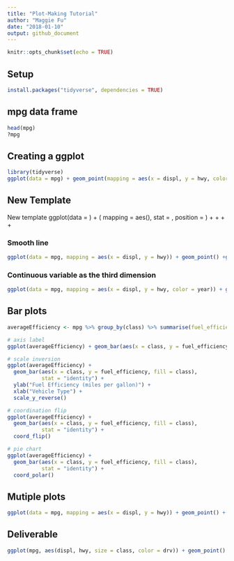 ```yaml
---
title: "Plot-Making Tutorial"
author: "Maggie Fu"
date: "2018-01-10"
output: github_document
---
```


```r
knitr::opts_chunk$set(echo = TRUE)
```

## Setup
```r
install.packages("tidyverse", dependencies = TRUE)
```

## mpg data frame
```r
head(mpg)
?mpg
```

## Creating a ggplot
```r
library(tidyverse)
ggplot(data = mpg) + geom_point(mapping = aes(x = displ, y = hwy, color = class))
```

## New Template
New template
ggplot(data = <DATA>) + 
  <GEOM_FUNCTION>(
     mapping = aes(<MAPPINGS>),
     stat = <STAT>, 
     position = <POSITION>
  ) +
  <COORDINATE_FUNCTION> +
  <SCALE_FUNCTION> +
  <AXIS_FUNCTION> +
  <FACET_FUNCTION>
  
### Smooth line
```r
ggplot(data = mpg, mapping = aes(x = displ, y = hwy)) + geom_point() +geom_smooth()
```
 
### Continuous variable as the third dimension
```r
ggplot(data = mpg, mapping = aes(x = displ, y = hwy, color = year)) + geom_point() + geom_smooth()
```

## Bar plots
```r
averageEfficiency <- mpg %>% group_by(class) %>% summarise(fuel_efficiency = mean(hwy))

# axis label
ggplot(averageEfficiency) + geom_bar(aes(x = class, y = fuel_efficiency, fill = class), stat = "identity") + ylab("Fuel Efficiency (miles per gallon)") + xlab("Vehicle Type")

# scale inversion
ggplot(averageEfficiency) + 
  geom_bar(aes(x = class, y = fuel_efficiency, fill = class),
           stat = "identity") +
  ylab("Fuel Efficiency (miles per gallon)") +
  xlab("Vehicle Type") +
  scale_y_reverse()

# coordination flip
ggplot(averageEfficiency) + 
  geom_bar(aes(x = class, y = fuel_efficiency, fill = class),
           stat = "identity") +
  coord_flip()

# pie chart
ggplot(averageEfficiency) + 
  geom_bar(aes(x = class, y = fuel_efficiency, fill = class),
           stat = "identity") +
  coord_polar()
```

## Mutiple plots
```r
ggplot(data = mpg, mapping = aes(x = displ, y = hwy)) + geom_point() + facet_wrap(~class)
```


## Deliverable
```r
ggplot(mpg, aes(displ, hwy, size = class, color = drv)) + geom_point()
```
